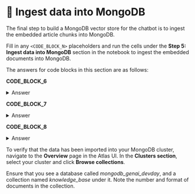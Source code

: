 
# 👐 Ingest data into MongoDB

The final step to build a MongoDB vector store for the chatbot is to ingest the embedded article chunks into MongoDB.

Fill in any `<CODE_BLOCK_N>` placeholders and run the cells under the **Step 5: Ingest data into MongoDB** section in the notebook to ingest the embedded documents into MongoDB.

The answers for code blocks in this section are as follows:

**CODE_BLOCK_6**

<details>
<summary>Answer</summary>
<div>
```python
mongodb_client[DB_NAME]
```
</div>
</details>

**CODE_BLOCK_7**

<details>
<summary>Answer</summary>
<div>
```python
db[COLLECTION_NAME]
```
</div>
</details>

**CODE_BLOCK_8**

<details>
<summary>Answer</summary>
<div>
```python
collection.insert_many(embedded_docs)
```
</div>
</details>

To verify that the data has been imported into your MongoDB cluster, navigate to the **Overview** page in the Atlas UI. In the **Clusters section**, select your cluster and click **Browse collections**.

<Screenshot url="https://cloud.mongodb.com" src="img/screenshots/30-prepare-the-data/4-ingest-data/1-browse-collections.png" alt="Browse collections" />

Ensure that you see a database called _mongodb_genai_devday_, and a collection named _knowledge_base_ under it. Note the number and format of documents in the collection.

<Screenshot url="https://cloud.mongodb.com" src="img/screenshots/30-prepare-the-data/4-ingest-data/2-verify-collection.png" alt="Verify collection" />